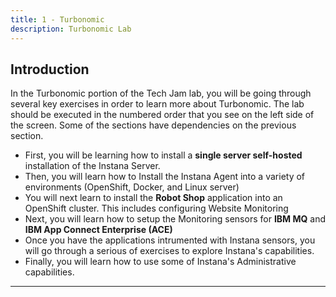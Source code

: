 ```yaml
---
title: 1 - Turbonomic 
description: Turbonomic Lab
---
```


##  Introduction

In the Turbonomic portion of the Tech Jam lab, you will be going through several key exercises in order to learn more about Turbonomic.  The lab should be executed in the numbered order that you see on the left side of the screen.  Some of the sections have dependencies on the previous section.

- First, you will be learning how to install a **single server self-hosted** installation of the Instana Server.
- Then, you will learn how to Install the Instana Agent into a variety of environments (OpenShift, Docker, and Linux server)
- You will next learn to install the **Robot Shop** application into an OpenShift cluster.  This includes configuring Website Monitoring
- Next, you will learn how to setup the Monitoring sensors for **IBM MQ** and **IBM App Connect Enterprise \(ACE\)**
- Once you have the applications intrumented with Instana sensors, you will go through a serious of exercises to explore Instana's capabilities.
- Finally, you will learn how to use some of Instana's Administrative capabilities.

***






